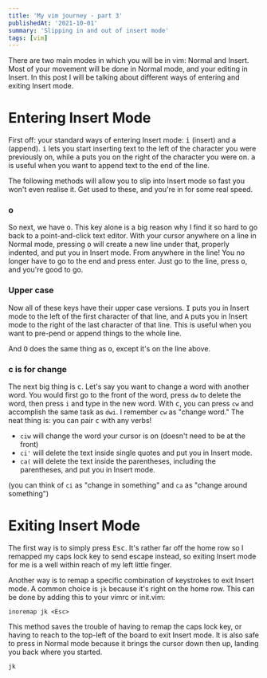 ```yaml
---
title: 'My vim journey - part 3'
publishedAt: '2021-10-01'
summary: 'Slipping in and out of insert mode'
tags: [vim]
---
```


There are two main modes in which you will be in vim: Normal and Insert. Most of
your movement will be done in Normal mode, and your editing in Insert. In this
post I will be talking about different ways of entering and exiting Insert mode.

# Entering Insert Mode

First off: your standard ways of entering Insert mode: <Kbd>i</Kbd> (insert)
and <Kbd>a</Kbd> (append). <Kbd>i</Kbd> lets you start inserting text to the
left of the character you were previously on, while <Kbd>a</Kbd> puts you on the
right of the character you were on. <Kbd>a</Kbd> is useful when you want to
append text to the end of the line.

The following methods will allow you to slip into Insert mode so fast you
won't even realise it. Get used to these, and you're in for some real speed.

### o

So next, we have <Kbd>o</Kbd>. This key alone is a big reason why I find it so hard
to go back to a point-and-click text editor. With your cursor anywhere on a line
in Normal mode, pressing <Kbd>o</Kbd> will create a new line under that,
properly indented, and put you in Insert mode. From anywhere in the line! You
no longer have to go to the end and press enter. Just go to the line,
press <Kbd>o</Kbd>, and you're good to go.

### Upper case

Now all of these keys have their upper case versions. <Kbd>I</Kbd> puts you in
Insert mode to the left of the first character of that line, and <Kbd>A</Kbd>
puts you in Insert mode to the right of the last character of that line. This is
useful when you want to pre-pend or append things to the whole line.

And <Kbd>O</Kbd> does the same thing as <Kbd>o</Kbd>, except it's on the line
above.

### c is for change

The next big thing is <Kbd>c</Kbd>. Let's say you want to change a word with
another word. You would first go to the front of the word, press `dw` to delete
the word, then press `i` and type in the new word. With <Kbd>c</Kbd>, you can
press `cw` and accomplish the same task as `dwi`. I remember `cw` as "change
word." The neat thing is: you can pair <Kbd>c</Kbd> with any verbs!

- `ciw` will change the word your cursor is on (doesn't need to be at the front)
- `ci'` will delete the text inside single quotes and put you in Insert mode.
- `ca(` will delete the text inside the parentheses, including the parentheses,
  and put you in Insert mode.

(you can think of `ci` as "change in something" and `ca` as "change around
something")

# Exiting Insert Mode

The first way is to simply press <Kbd>Esc</Kbd>. It's rather far off the home
row so I remapped my caps lock key to send escape instead, so exiting Insert
mode for me is a well within reach of my left little finger.

Another way is to remap a specific combination of keystrokes to exit Insert
mode. A common choice is `jk` because it's right on the home row. This can be
done by adding this to your vimrc or init.vim:

```
inoremap jk <Esc>
```

This method saves the trouble of having to remap the caps lock key, or having to
reach to the top-left of the board to exit Insert mode. It is also safe to press
in Normal mode because it brings the cursor down then up, landing you back where
you started.

`jk`
